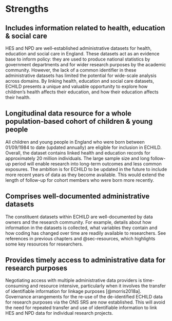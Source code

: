 # Strengths {#sec-sl-strengths}

## Includes information related to health, education & social care 

HES and NPD are well-established administrative datasets for health, education and social care in England. These datasets act as an evidence base to inform policy: they are used to produce national statistics by government departments and for wider research purposes by the academic community. However, the lack of a common identifier in these administrative datasets has limited the potential for wide-scale analysis across domains. By linking health, education and social care datasets, ECHILD presents a unique and valuable opportunity to explore how children’s health affects their education, and how their education affects their health. 

## Longitudinal data resource for a whole population-based cohort of children & young people 

All children and young people in England who were born between 01/09/1984 to date (updated annually) are eligible for inclusion in ECHILD. Overall, the dataset contains linked health and education records for approximately 20 million individuals. The large sample size and long follow-up period will enable research into long-term outcomes and less common exposures. The ambition is for ECHILD to be updated in the future to include more recent years of data as they become available. This would extend the length of follow-up for cohort members who were born more recently. 

## Comprises well-documented administrative datasets 

The constituent datasets within ECHILD are well-documented by data owners and the research community. For example, details about how information in the datasets is collected, what variables they contain and how coding has changed over time are readily available to researchers. See references in previous chapters and @sec-resources, which highlights some key resources for researchers.

## Provides timely access to administrative data for research purposes 

Negotiating access with multiple administrative data providers is time-consuming and resource intensive, particularly when it involves the transfer of identifiable information for linkage purposes [@morris2018a]. Governance arrangements for the re-use of the de-identified ECHILD data for research purposes via the ONS SRS are now established. This will avoid the need for repeated transfer and use of identifiable information to link HES and NPD data for individual research projects. 